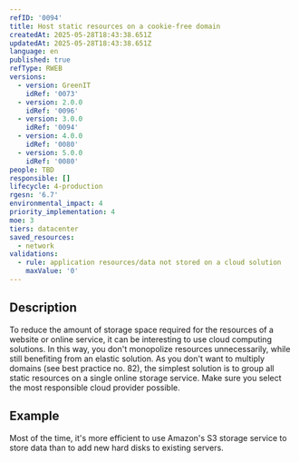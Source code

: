```yaml
---
refID: '0094'
title: Host static resources on a cookie-free domain
createdAt: 2025-05-28T18:43:38.651Z
updatedAt: 2025-05-28T18:43:38.651Z
language: en
published: true
refType: RWEB
versions:
  - version: GreenIT
    idRef: '0073'
  - version: 2.0.0
    idRef: '0096'
  - version: 3.0.0
    idRef: '0094'
  - version: 4.0.0
    idRef: '0080'
  - version: 5.0.0
    idRef: '0080'
people: TBD
responsible: []
lifecycle: 4-production
rgesn: '6.7'
environmental_impact: 4
priority_implementation: 4
moe: 3
tiers: datacenter
saved_resources:
  - network
validations:
  - rule: application resources/data not stored on a cloud solution
    maxValue: '0'
---
```


## Description

To reduce the amount of storage space required for the resources of a website or online service, it can be interesting to use cloud computing solutions. In this way, you don't monopolize resources unnecessarily, while still benefiting from an elastic solution. As you don't want to multiply domains (see best practice no. 82), the simplest solution is to group all static resources on a single online storage service. Make sure you select the most responsible cloud provider possible.

## Example

Most of the time, it's more efficient to use Amazon's S3 storage service to store data than to add new hard disks to existing servers.
